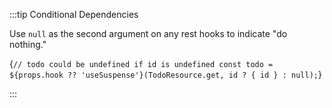 
:::tip Conditional Dependencies

Use `null` as the second argument on any rest hooks to indicate "do nothing."

<CodeBlock
  language="typescript">
  {`// todo could be undefined if id is undefined
const todo = ${props.hook ?? 'useSuspense'}(TodoResource.get, id ? { id } : null);`}
</CodeBlock>

:::
